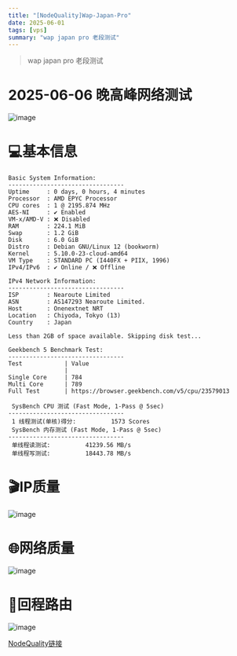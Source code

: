```yaml
---
title: "[NodeQuality]Wap-Japan-Pro"
date: 2025-06-01
tags: [vps]
summary: "wap japan pro 老段测试"
---
```


> wap japan pro 老段测试

# 2025-06-06 晚高峰网络测试
![image](https://i.111666.best/image/wKc4r5ytv89OnArUnaXSkQ.png)



# 💻基本信息
```
Basic System Information:
---------------------------------
Uptime     : 0 days, 0 hours, 4 minutes
Processor  : AMD EPYC Processor
CPU cores  : 1 @ 2195.874 MHz
AES-NI     : ✔ Enabled
VM-x/AMD-V : ❌ Disabled
RAM        : 224.1 MiB
Swap       : 1.2 GiB
Disk       : 6.0 GiB
Distro     : Debian GNU/Linux 12 (bookworm)
Kernel     : 5.10.0-23-cloud-amd64
VM Type    : STANDARD PC (I440FX + PIIX, 1996)
IPv4/IPv6  : ✔ Online / ❌ Offline

IPv4 Network Information:
---------------------------------
ISP        : Nearoute Limited
ASN        : AS147293 Nearoute Limited.
Host       : Onenextnet NRT
Location   : Chiyoda, Tokyo (13)
Country    : Japan

Less than 2GB of space available. Skipping disk test...

Geekbench 5 Benchmark Test:
---------------------------------
Test            | Value                         
                |                               
Single Core     | 784                           
Multi Core      | 789                           
Full Test       | https://browser.geekbench.com/v5/cpu/23579013

 SysBench CPU 测试 (Fast Mode, 1-Pass @ 5sec)
---------------------------------
 1 线程测试(单核)得分:          1573 Scores
 SysBench 内存测试 (Fast Mode, 1-Pass @ 5sec)
---------------------------------
 单线程读测试:          41239.56 MB/s
 单线程写测试:          18443.78 MB/s
```
# 🎬IP质量
 ![image](https://i.111666.best/image/doMprhVDy6vVFb0Wqt4FX0.webp)

# 🌐网络质量
 ![image](https://i.111666.best/image/pxFtEmCZS5OrfxbxO4ytmg.webp)

# 📍回程路由
 ![image](https://i.111666.best/image/x6Ol5WzhsaEHSmVcmgS10s.webp)


[NodeQuality链接](https://nodequality.com/r/SWJw7eLyZ9ckry3rKAEANS0D0L1r5bE1)







